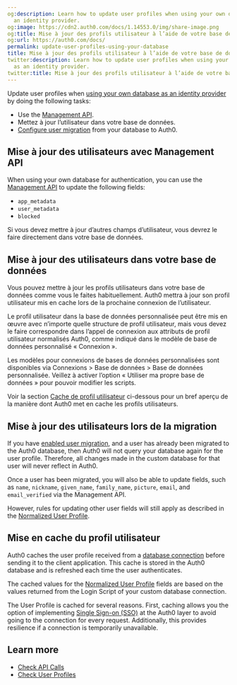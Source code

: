 ```yaml
---
og:description: Learn how to update user profiles when using your own database as
  an identity provider.
og:image: https://cdn2.auth0.com/docs/1.14553.0/img/share-image.png
og:title: Mise à jour des profils utilisateur à l’aide de votre base de données
og:url: https://auth0.com/docs/
permalink: update-user-profiles-using-your-database
title: Mise à jour des profils utilisateur à l’aide de votre base de données
twitter:description: Learn how to update user profiles when using your own database
  as an identity provider.
twitter:title: Mise à jour des profils utilisateur à l’aide de votre base de données
---
```


Update user profiles when [using your own database as an identity provider](/docs/authenticate/database-connections/custom-db) by doing the following tasks:

* Use the [Management API](https://auth0.com/docs/api/management/v2#!/Users/patch_users_by_id).
* Mettez à jour l’utilisateur dans votre base de données.
* [Configure user migration](/docs/manage-users/user-migration/configure-automatic-migration-from-your-database) from your database to Auth0.

## Mise à jour des utilisateurs avec Management API

When using your own database for authentication, you can use the [Management API](https://auth0.com/docs/api/management/v2) to update the following fields:

* `app_metadata`
* `user_metadata`
* `blocked`

Si vous devez mettre à jour d’autres champs d’utilisateur, vous devrez le faire directement dans votre base de données.

## Mise à jour des utilisateurs dans votre base de données

Vous pouvez mettre à jour les profils utilisateurs dans votre base de données comme vous le faites habituellement. Auth0 mettra à jour son profil utilisateur mis en cache lors de la prochaine connexion de l’utilisateur.

Le profil utilisateur dans la base de données personnalisée peut être mis en œuvre avec n’importe quelle structure de profil utilisateur, mais vous devez le faire correspondre dans l’appel de connexion aux attributs de profil utilisateur normalisés Auth0, comme indiqué dans le modèle de base de données personnalisé « Connexion ».

Les modèles pour connexions de bases de données personnalisées sont disponibles via
Connexions > Base de données > Base de données personnalisée. Veillez à activer l’option « Utiliser ma propre base de données » pour pouvoir modifier les scripts.

Voir la section [Cache de profil utilisateur](#user-profile-cache) ci-dessous pour un bref aperçu de la manière dont Auth0 met en cache les profils utilisateurs.

## Mise à jour des utilisateurs lors de la migration

If you have [enabled user migration](/docs/manage-users/user-migration/configure-automatic-migration-from-your-database), and a user has already been migrated to the Auth0 database, then Auth0 will not query your database again for the user profile. Therefore, all changes made in the custom database for that user will never reflect in Auth0.

Once a user has been migrated, you will also be able to update fields, such as `name`, `nickname`, `given_name`, `family_name`, `picture`, `email`, and `email_verified` via the <Tooltip tip="Management API: A product to allow customers to perform administrative tasks." cta="View Glossary" href="/docs/glossary?term=Management+API">Management API</Tooltip>.

However, rules for updating other user fields will still apply as described in the [Normalized User Profile](/docs/manage-users/user-accounts/user-profiles/normalized-user-profiles).

## Mise en cache du profil utilisateur

Auth0 caches the user profile received from a [database connection](/docs/authenticate/database-connections) before sending it to the client application. This cache is stored in the Auth0 database and is refreshed each time the user authenticates.

The cached values for the [Normalized User Profile](/docs/manage-users/user-accounts/user-profiles/normalized-user-profile-schema) fields are based on the values returned from the Login Script of your custom database connection.

The User Profile is cached for several reasons. First, caching allows you the option of implementing [Single Sign-on (SSO)](/docs/authenticate/single-sign-on) at the Auth0 layer to avoid going to the connection for every request. Additionally, this provides resilience if a connection is temporarily unavailable.

## Learn more

* [Check API Calls](/docs/troubleshoot/authentication-issues/check-api-calls)
* [Check User Profiles](/docs/troubleshoot/authentication-issues/check-user-profiles)